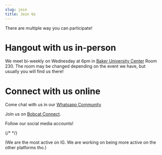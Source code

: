 ```yaml
---
slug: join
title: Join Us
---
```



<PageHeader title="Join Us" description="Want to participate? Help build our community or just browsing around." />

There are multiple way you can participate!

# Hangout with us in-person

We meet bi-weekly on Wednesday at 6pm in [Baker University Center](https://maps.app.goo.gl/YmD6boBLSczFRMKK8) Room 230.
The room may be changed depending on the event we have, but usually you will find us there!

# Connect with us online

Come chat with us in our [Whatsapp Community](https://chat.whatsapp.com/FbxYTP7OQQ5GYd3T5TzSy1)  

Join us on [Bobcat Connect](https://ohio.campuslabs.com/engage/actioncenter/organization/thai-student-association).  

Follow our social media accounts!

<a href="https://www.instagram.com/itstsaou/" target="_blank" class="p-2 mr-2"><i class="fa-brands fa-instagram fa-4x"></i></a>
<a href="https://www.threads.net/@itstsaou" target="_blank" class="p-2 mr-2"><i class="fa-brands fa-threads fa-4x"></i></a>
<a href="https://twitter.com/itstsaou" target="_blank" class="p-2 mr-2"><i class="fa-brands fa-x-twitter fa-4x"></i></a>
{/* <a href="https://www.facebook.com/groups/itstsaou/" target="_blank" class="p-2 mr-2"><i class="fa-brands fa-facebook fa-4x"></i></a> */}

(We are the most active on IG. We are working on being more active on the other platforms tho.)
